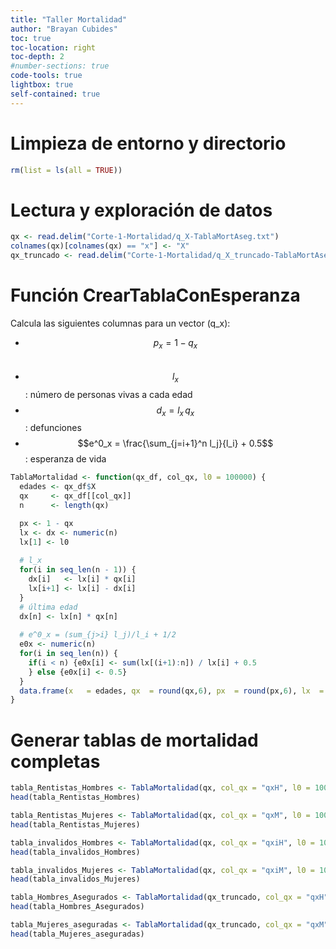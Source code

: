 ```yaml
---
title: "Taller Mortalidad"
author: "Brayan Cubides"
toc: true
toc-location: right
toc-depth: 2
#number-sections: true
code-tools: true
lightbox: true
self-contained: true   
---
```


# Limpieza de entorno y directorio

```r
rm(list = ls(all = TRUE))
```

# Lectura y exploración de datos

```r
qx <- read.delim("Corte-1-Mortalidad/q_X-TablaMortAseg.txt")
colnames(qx)[colnames(qx) == "x"] <- "X"
qx_truncado <- read.delim("Corte-1-Mortalidad/q_X_truncado-TablaMortAseg.txt")
```

# Función **CrearTablaConEsperanza**

Calcula las siguientes columnas para un vector \(q_x\):

- $$p_x = 1 - q_x$$  
- $$l_x$$: número de personas vivas a cada edad  
- $$d_x = l_x \, q_x$$: defunciones  
- $$e^0_x = \frac{\sum_{j=i+1}^n l_j}{l_i} + 0.5$$: esperanza de vida  

```r
TablaMortalidad <- function(qx_df, col_qx, l0 = 100000) {
  edades <- qx_df$X
  qx     <- qx_df[[col_qx]]
  n      <- length(qx)

  px <- 1 - qx
  lx <- dx <- numeric(n)
  lx[1] <- l0
  
  # l_x
  for(i in seq_len(n - 1)) {
    dx[i]   <- lx[i] * qx[i]
    lx[i+1] <- lx[i] - dx[i]
  }
  # última edad
  dx[n] <- lx[n] * qx[n]
  
  # e^0_x = (sum_{j>i} l_j)/l_i + 1/2
  e0x <- numeric(n)
  for(i in seq_len(n)) {
    if(i < n) {e0x[i] <- sum(lx[(i+1):n]) / lx[i] + 0.5
    } else {e0x[i] <- 0.5}
  }
  data.frame(x   = edades, qx  = round(qx,6), px  = round(px,6), lx  = round(lx), dx  = round(dx,1), e0x = round(e0x,1))
}
```

# Generar tablas de mortalidad completas

```r
tabla_Rentistas_Hombres <- TablaMortalidad(qx, col_qx = "qxH", l0 = 100000)
head(tabla_Rentistas_Hombres)

tabla_Rentistas_Mujeres <- TablaMortalidad(qx, col_qx = "qxM", l0 = 100000)
head(tabla_Rentistas_Mujeres)

tabla_invalidos_Hombres <- TablaMortalidad(qx, col_qx = "qxiH", l0 = 100000)
head(tabla_invalidos_Hombres)

tabla_invalidos_Mujeres <- TablaMortalidad(qx, col_qx = "qxiM", l0 = 100000)
head(tabla_invalidos_Mujeres)

tabla_Hombres_Asegurados <- TablaMortalidad(qx_truncado, col_qx = "qxH", l0 = 100000)
head(tabla_Hombres_Asegurados)

tabla_Mujeres_aseguradas <- TablaMortalidad(qx_truncado, col_qx = "qxM", l0 = 100000)
head(tabla_Mujeres_aseguradas)
```


